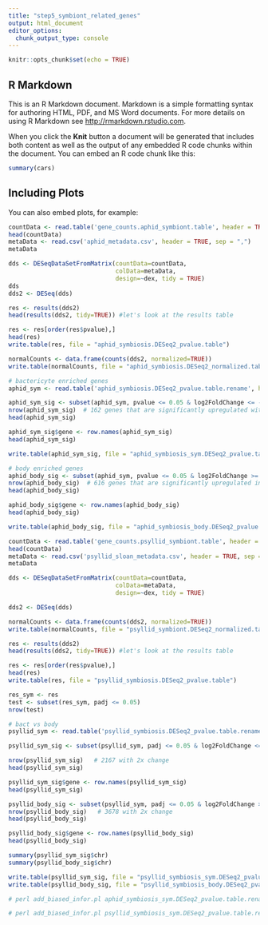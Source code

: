 ```yaml
---
title: "step5_symbiont_related_genes"
output: html_document
editor_options: 
  chunk_output_type: console
---
```


```r
knitr::opts_chunk$set(echo = TRUE)
```

## R Markdown

This is an R Markdown document. Markdown is a simple formatting syntax for authoring HTML, PDF, and MS Word documents. For more details on using R Markdown see <http://rmarkdown.rstudio.com>.

When you click the **Knit** button a document will be generated that includes both content as well as the output of any embedded R code chunks within the document. You can embed an R code chunk like this:

```r
summary(cars)
```

## Including Plots

You can also embed plots, for example:

```r
countData <- read.table('gene_counts.aphid_symbiont.table', header = TRUE)
head(countData)
metaData <- read.csv('aphid_metadata.csv', header = TRUE, sep = ",")
metaData

dds <- DESeqDataSetFromMatrix(countData=countData, 
                              colData=metaData, 
                              design=~dex, tidy = TRUE)
dds
dds2 <- DESeq(dds)

res <- results(dds2)
head(results(dds2, tidy=TRUE)) #let's look at the results table

res <- res[order(res$pvalue),]
head(res)
write.table(res, file = "aphid_symbiosis.DESeq2_pvalue.table")

normalCounts <- data.frame(counts(dds2, normalized=TRUE))
write.table(normalCounts, file = "aphid_symbiosis.DESeq2_normalized.table")
```

```r

# bactericyte enriched genes
aphid_sym <- read.table('aphid_symbiosis.DESeq2_pvalue.table.rename', header = T) 

aphid_sym_sig <- subset(aphid_sym, pvalue <= 0.05 & log2FoldChange <= -1)
nrow(aphid_sym_sig)  # 162 genes that are significantly upregulated with at least 2 fold change
head(aphid_sym_sig)

aphid_sym_sig$gene <- row.names(aphid_sym_sig)
head(aphid_sym_sig)

write.table(aphid_sym_sig, file = "aphid_symbiosis_sym.DESeq2_pvalue.table.rename.sig")

# body enriched genes
aphid_body_sig <- subset(aphid_sym, pvalue <= 0.05 & log2FoldChange >= 1)
nrow(aphid_body_sig)  # 616 genes that are significantly upregulated in body with at least 2 fold change
head(aphid_body_sig)

aphid_body_sig$gene <- row.names(aphid_body_sig)
head(aphid_body_sig)

write.table(aphid_body_sig, file = "aphid_symbiosis_body.DESeq2_pvalue.table.rename.sig")
```

```r
countData <- read.table('gene_counts.psyllid_symbiont.table', header = TRUE)
head(countData)
metaData <- read.csv('psyllid_sloan_metadata.csv', header = TRUE, sep = ",")
metaData

dds <- DESeqDataSetFromMatrix(countData=countData, 
                              colData=metaData, 
                              design=~dex, tidy = TRUE)

dds2 <- DESeq(dds)

normalCounts <- data.frame(counts(dds2, normalized=TRUE))
write.table(normalCounts, file = "psyllid_symbiont.DESeq2_normalized.table")

res <- results(dds2)
head(results(dds2, tidy=TRUE)) #let's look at the results table

res <- res[order(res$pvalue),]
head(res)
write.table(res, file = "psyllid_symbiosis.DESeq2_pvalue.table")

res_sym <- res
test <- subset(res_sym, padj <= 0.05)
nrow(test)
```

```r
# bact vs body
psyllid_sym <- read.table('psyllid_symbiosis.DESeq2_pvalue.table.rename', header = T)

psyllid_sym_sig <- subset(psyllid_sym, padj <= 0.05 & log2FoldChange <= -1) # pick genes that are significantly differently expressed

nrow(psyllid_sym_sig)   # 2167 with 2x change
head(psyllid_sym_sig)

psyllid_sym_sig$gene <- row.names(psyllid_sym_sig)
head(psyllid_sym_sig)

psyllid_body_sig <- subset(psyllid_sym, padj <= 0.05 & log2FoldChange >= 1) # pick genes that are significantly differently expressed
nrow(psyllid_body_sig)   # 3678 with 2x change 
head(psyllid_body_sig)

psyllid_body_sig$gene <- row.names(psyllid_body_sig)
head(psyllid_body_sig)

summary(psyllid_sym_sig$chr)
summary(psyllid_body_sig$chr)

write.table(psyllid_sym_sig, file = "psyllid_symbiosis_sym.DESeq2_pvalue.table.rename.sig")
write.table(psyllid_body_sig, file = "psyllid_symbiosis_body.DESeq2_pvalue.table.rename.sig")

```

```r
# perl add_biased_infor.pl aphid_symbiosis_sym.DESeq2_pvalue.table.rename.sig aphid_symbiosis_body.DESeq2_pvalue.table.rename.sig aphid_symbiosis.DESeq2_normalized.table.rename aphid_symbiont.summary.table

# perl add_biased_infor.pl psyllid_symbiosis_sym.DESeq2_pvalue.table.rename.sig psyllid_symbiosis_body.DESeq2_pvalue.table.rename.sig psyllid_symbiont.DESeq2_normalized.table.rename psyllid_symbiont.summary.table
```
